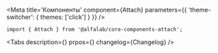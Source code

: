 

<Meta
    title='Компоненты'
    component={Attach}
    parameters={{ 'theme-switcher': { themes: ['click'] } }}
/>


<!-- Canvas -->

<Story name='Attach'>
    <Attach
        size={select('size', ['xs', 's', 'm', 'l'], 's')}
        buttonContent={text('buttonContent', undefined)}
        disabled={boolean('disabled', false)}
        maxFilenameLength={number('maxFilenameLength', undefined)}
        multiple={boolean('multiple', false)}
        noFileText={text('noFileText', undefined)}
        progressBarPercent={number('progressBarPercent', undefined)}
    />
</Story>


<!-- Docs -->

<ComponentHeader
    name='Attach'
    version={version}
    package='@alfalab/core-components-attach'
    stage={2}
/>

```tsx
import { Attach } from '@alfalab/core-components-attach';
```

<Tabs
    description={<Description />}
    prpos={<Props of={Attach} />}
    changelog={Changelog}
/>
